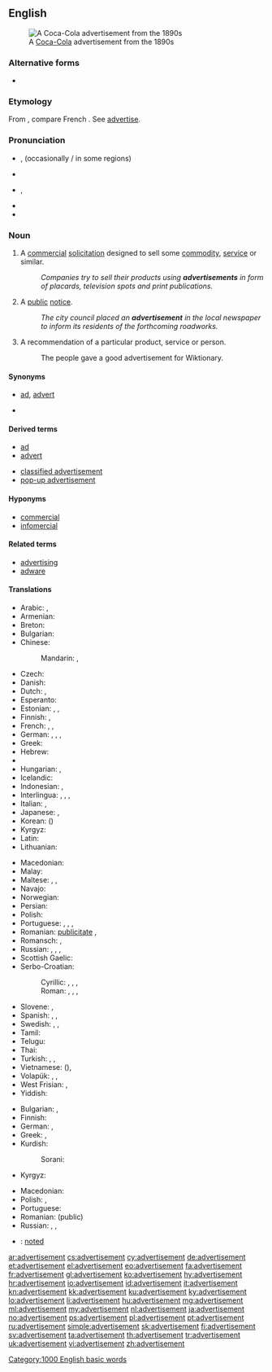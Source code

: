 ==English==

[[Image:Cocacola-5cents-1900 edit1.jpg|thumb|A [[Coca-Cola]] advertisement from the 1890s]]

===Alternative forms===
* {{l/en|advertizement}}

===Etymology===
From {{etyl|frm}} {{term|advertissement||statement calling attention|lang=frm}}, compare French {{term|avertissement||warning|lang=fr}}. See [[advertise]].

===Pronunciation===
* {{a|UK}} {{IPA|/ədˈvɜːtɪsmənt/}}, {{X-SAMPA|/@d"v3:tIsm@nt/}} (occasionally {{IPA|/ad.və.ˈtʌɪz.mənt/}}/ in some regions)
* {{audio|Advertisement.ogg|Audio (UK)}}
* {{a|US}} {{IPA|/ˈædvɚˌtaɪzmənt/}}, {{X-SAMPA|/"{dv@`%taIzm@nt/}}
* {{audio|en-us-advertisement.ogg|Audio (US)}}
* {{hyphenation|ad|ver|tise|ment}}

===Noun===
{{wikipedia}}
{{en-noun}}

# {{marketing}} A [[commercial]] [[solicitation]] designed to sell some [[commodity]], [[service]] or similar.
#: ''Companies try to sell their products using '''advertisements''' in form of placards, television spots and print publications.''
# A [[public]] [[notice]].
#: ''The city council placed an '''advertisement''' in the local newspaper to inform its residents of the forthcoming roadworks.''
# A recommendation of a particular product, service or person.
#: The people gave a good advertisement for Wiktionary.

====Synonyms====
* {{sense|commercial solicitation}} [[ad]], [[advert]]
* {{sense|public notice}}

====Derived terms====
{{rel-top|terms derived from advertisement}}
* [[ad]]
* [[advert]]
{{rel-mid}}
* [[classified advertisement]]
* [[pop-up advertisement]]
{{rel-bottom}}

====Hyponyms====
* [[commercial]]
* [[infomercial]]

====Related terms====
* [[advertising]]
* [[adware]]

====Translations====
{{trans-top|commercial solicitation}}
* Arabic: {{t-|ar|إيذان|m|tr='idhaan}}, {{t-|ar|إعلان|m|tr='i3laan}}
* Armenian: {{t-|hy|գովազդ|tr=govazd}}
* Breton: {{t+|br|bruderezh|m}}
* Bulgarian: {{t+|bg|реклама|f}}
* Chinese:
*: Mandarin: {{t-|cmn|廣告|sc=Hani}}, {{t-|cmn|广告|tr=guǎnggào|sc=Hani}}
* Czech: {{t-|cs|reklama|f}}
* Danish: {{t-|da|reklame}}
* Dutch: {{t+|nl|reclame|f|m}}, {{t+|nl|advertentie|f}}
* Esperanto: {{t-|eo|reklamo}}
* Estonian: {{t-|et|reklaam}}, {{t+|et|propaganda}}, {{t-|et|kuulutus}}
* Finnish: {{t+|fi|mainos}}, {{t-|fi|mainostus}}
* French: {{t+|fr|publicité|f}}, {{t+|fr|pub|f}}, {{t+|fr|annonce|f}}
* German: {{t+|de|Anzeige|f}}, {{t+|de|Werbung|f}}, {{t+|de|Annonce|f}}, {{t-|de|Reklameanzeige|f}}
* Greek: {{t+|el|διαφήμιση|f|tr=diafimisi}}
* Hebrew: {{t-|he|פרסומת|f|tr=pirsomet}}
* {{trreq|hi}}
* Hungarian: {{t+|hu|hirdetés}}, {{t+|hu|reklám}}
* Icelandic: {{t+|is|auglýsing|f}}
* Indonesian: {{t+|id|iklan}}, {{t+|id|reklame}}
* Interlingua: {{t-|ia|annuncio}}, {{t-|ia|publicitate}}, {{t-|ia|reclamo}}, {{t-|ia|propaganda}}
* Italian: {{t+|it|annuncio|m}}, {{t+|it|pubblicità|f}}
* Japanese: {{t+|ja|広告|tr=こうこく, kōkoku}}, {{t-|ja|CM|tr=シーエム, shī-emu}}
* Korean: {{t+|ko|광고|tr=gwanggo|sc=Hang}} ({{t+|ko|廣告|sc=Hani}})
* Kyrgyz: {{t+|ky|жарнама}}
* Latin: {{t-|la|prescriptio|f}}
* Lithuanian: {{t-|lt|reklama}}
{{trans-mid}}
* Macedonian: {{t-|mk|реклама|f|tr=rekláma}}
* Malay: {{t-|ms|iklan}}
* Maltese: {{t-|mt|riklam}}, {{t-|mt|pubbliċità}}, {{t-|mt|tgħarif kummerċjali}}
* Navajo: {{tø|nv|óʼoolkąąh}}
* Norwegian: {{t-|no|reklame}} {{t-|no|annonse}}
* Persian: {{t+|fa|تبلیغ|tr=tabliğ|sc=fa-Arab}}
* Polish: {{t+|pl|reklama|f}}
* Portuguese: {{t+|pt|anúncio|m}}, {{t+|pt|publicidade|f}}, {{t+|pt|reclame|m}}, {{t+|pt|propaganda|f}}
* Romanian: {{t-|ro|anunț|n}}  [[publicitate]] {{f}}, {{t-|ro|reclamă|f}}
* Romansch: {{t|rm|reclama|f}}, {{t|rm|publicitad|f}}
* Russian: {{t+|ru|реклама|f|tr=rekláma}}, {{t+|ru|объявление|n|tr=ob”javlénije}}, {{t+|ru|анонс|m|tr=anóns}}, {{t+|ru|заявление|n|tr=zajavlénije}}
* Scottish Gaelic: {{t-|gd|sanas-reic|m}}
* Serbo-Croatian:
*: Cyrillic: {{t-|sh|реклама|f}}, {{t-|sh|оглас|m}}, {{t-|sh|објављење}}, {{t-|sh|извештење}}
*: Roman: {{t-|sh|reklama|f}}, {{t-|sh|oglas|m}}, {{t-|sh|objavljenje}}, {{t-|sh|izveštenje}}
* Slovene: {{t+|sl|oglas|m}}, {{t-|sl|reklama|f}}
* Spanish: {{t+|es|anuncio|m}}, {{t+|es|publicidad|f}}, {{t+|es|reclamo|m}}
* Swedish: {{t+|sv|annons}}, {{t-|sv|annonsering}}, {{t+|sv|reklam}}
* Tamil: {{t+|ta|விளம்பரம்}}
* Telugu: {{t-|te|వ్యాపార ప్రకటన}}
* Thai: {{t-|th|การโฆษณา|tr=gaan kôhtsànaa|sc=Thai}}
* Turkish: {{t+|tr|reklam}}, {{t+|tr|ilan}}, {{t+|tr|duyuru}}
* Vietnamese: {{t+|vi|quảng cáo}} ({{t-|vi|廣告|sc=Hani}}), {{t+|vi|giới thiệu}}
* Volapük: {{t+|vo|noted}}, {{t+|vo|reklam}}, {{t+|vo|nunam}}
* West Frisian: {{t-|fy|advertinsje}}, {{t-|fy|oankundiging}}
* Yiddish: {{t-|yi|רעקלאַמע|f|tr=reklame|sc=Hebr}}
{{trans-bottom}}

{{trans-top|public notice}}
* Bulgarian: {{t+|bg|обявление}}, {{t+|bg|обява}}
* Finnish: {{t+|fi|ilmoitus}}
* German: {{t+|de|Anzeige|f}}, {{t+|de|Bekanntmachung|f}}
* Greek: {{t+|el|διαφήμιση|f|tr=diafimisi}}, {{t+|el|αγγελία|f|tr=agelía}}
* Kurdish:
*: Sorani: {{t-|ku|بۆزانین}}
* Kyrgyz: {{t+|ky|жарыя}}
{{trans-mid}}
* Macedonian: {{t-|mk|оглас|m|tr=óglas}}
* Polish: {{t+|pl|ogłoszenie|n}}, {{t-|pl|anons|m}}
* Portuguese: {{t-|pt|edital|m}}
* Romanian: {{t-|ro|anunț|n}} (public)
* Russian: {{t+|ru|объявление|n|tr=ob”javlénije}}, {{t+|ru|анонс|m|tr=anóns}}, {{t+|ru|извещение|n|tr=izveščénije}}
{{trans-bottom}}

{{checktrans-top}}
{{trans-mid}}
* {{ttbc|vo}}: [[noted]]
{{trans-bottom}}

[[Category:1000 English basic words]]

[[ar:advertisement]]
[[cs:advertisement]]
[[cy:advertisement]]
[[de:advertisement]]
[[et:advertisement]]
[[el:advertisement]]
[[eo:advertisement]]
[[fa:advertisement]]
[[fr:advertisement]]
[[gl:advertisement]]
[[ko:advertisement]]
[[hy:advertisement]]
[[hr:advertisement]]
[[io:advertisement]]
[[id:advertisement]]
[[it:advertisement]]
[[kn:advertisement]]
[[kk:advertisement]]
[[ku:advertisement]]
[[ky:advertisement]]
[[lo:advertisement]]
[[li:advertisement]]
[[hu:advertisement]]
[[mg:advertisement]]
[[ml:advertisement]]
[[my:advertisement]]
[[nl:advertisement]]
[[ja:advertisement]]
[[no:advertisement]]
[[ps:advertisement]]
[[pl:advertisement]]
[[pt:advertisement]]
[[ru:advertisement]]
[[simple:advertisement]]
[[sk:advertisement]]
[[fi:advertisement]]
[[sv:advertisement]]
[[ta:advertisement]]
[[th:advertisement]]
[[tr:advertisement]]
[[uk:advertisement]]
[[vi:advertisement]]
[[zh:advertisement]]
